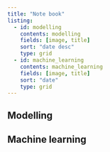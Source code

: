 ```yaml
---
title: "Note book"
listing: 
  - id: modelling
    contents: modelling
    fields: [image, title]
    sort: "date desc"
    type: grid
  - id: machine_learning
    contents: machine_learning
    fields: [image, title]
    sort: "date"
    type: grid    
---
```


## Modelling

::: {#modelling}
:::

## Machine learning

::: {#machine_learning}
:::
